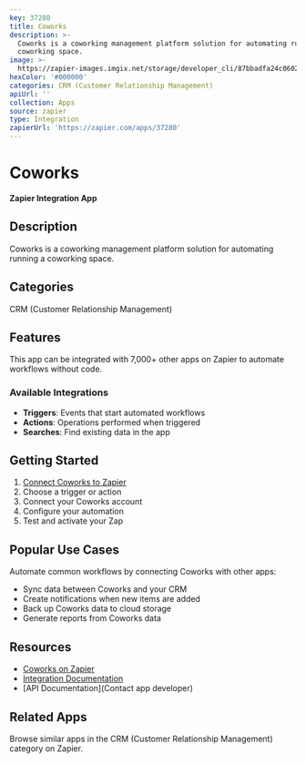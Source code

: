 ```yaml
---
key: 37280
title: Coworks
description: >-
  Coworks is a coworking management platform solution for automating running a
  coworking space.
image: >-
  https://zapier-images.imgix.net/storage/developer_cli/87bbadfa24c0602f41d04783b9b3f9b8.png?auto=format%2Ccompress&ixlib=python-3.0.0&q=50
hexColor: '#000000'
categories: CRM (Customer Relationship Management)
apiUrl: ''
collection: Apps
source: zapier
type: Integration
zapierUrl: 'https://zapier.com/apps/37280'
---
```

# Coworks

**Zapier Integration App**

## Description

Coworks is a coworking management platform solution for automating running a coworking space.

## Categories

CRM (Customer Relationship Management)

## Features

This app can be integrated with 7,000+ other apps on Zapier to automate workflows without code.

### Available Integrations

- **Triggers**: Events that start automated workflows
- **Actions**: Operations performed when triggered
- **Searches**: Find existing data in the app

## Getting Started

1. [Connect Coworks to Zapier](https://zapier.com/apps/37280)
2. Choose a trigger or action
3. Connect your Coworks account
4. Configure your automation
5. Test and activate your Zap

## Popular Use Cases

Automate common workflows by connecting Coworks with other apps:

- Sync data between Coworks and your CRM
- Create notifications when new items are added
- Back up Coworks data to cloud storage
- Generate reports from Coworks data

## Resources

- [Coworks on Zapier](https://zapier.com/apps/37280)
- [Integration Documentation](https://zapier.com/apps/37280/integrations)
- [API Documentation](Contact app developer)

## Related Apps

Browse similar apps in the CRM (Customer Relationship Management) category on Zapier.
